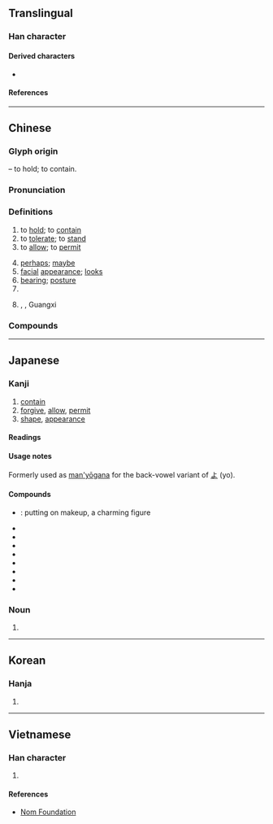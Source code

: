 {{character info/new}}
==Translingual==
{{stroke order|strokes=10}}

===Han character===
{{Han char|rn=40|rad=宀|as=07|sn=10|four=30608|canj=JCOR|ids=⿱宀谷}}

====Derived characters====
* {{l|mul|[[傛]], [[𠹍]], [[塎]], [[嫆]], [[嵱]], [[愹]], [[搈]], [[溶]], [[𬁎]], [[𬲄]], [[榕]], [[𣯔]], [[熔]], [[瑢]], [[𪿮]], [[穃]], [[𫃻]], [[𦗋]], [[𬠣]], [[褣]], [[𫍇]], [[䡥]], [[鎔]]([[镕]]), [[鰫]]([[𫚦]]), [[彮]], [[𣤄]], [[㼸]], [[𪃾]], [[𫶎]], [[蓉]], [[䈶]], [[𣘏]], [[㮤]]}}

====References====
{{Han ref|kx=0287.030|dkj=07172|dj=0567.030|hdz=20933.170|uh=5BB9}}

----

==Chinese==
{{zh-forms|alt=㝐,*頌-“looks”}}

===Glyph origin===
{{Han etym}}
{{Han compound|宀|公|ls=psc|c1=s|c2=p}} – to hold; to contain.

===Pronunciation===
{{zh-pron
|m=róng
|m-s=
|c=jung4
|c-t=
|g=
|h=pfs=yùng
|j=
|md=ṳ̀ng
|mn=iông
|mn-t=iong5
|w=3hhion
|x=
|mc=y
|oc=y
|ma=y
|cat=v,adv,n,pn
}}

===Definitions===
{{zh-hanzi}}

# to [[hold]]; to [[contain]]
# to [[tolerate]]; to [[stand]]
# to [[allow]]; to [[permit]]
#: {{zh-x|請 容 我 說 兩 句|Please allow me to say something}}
# [[perhaps]]; [[maybe]]
# [[facial]] [[appearance]]; [[look]]s
# [[bearing]]; [[posture]]
# {{surname|lang=zh}}
# {{zh-div|縣}} {{w|Rong County, Guangxi|Rong County}}, {{w|Yulin, Guangxi|Yulin}}, Guangxi

===Compounds===
{{zh-der|美容|面容|形容|容允|容貌|內容|市容|笑容|不容|不容人|不容分說|不容情|不容易|不容物|不容置喙|不容置疑|不相容|不輕容易|九畹遺容|以容取人|依阿取容|修容|倉容|倦容|偷合取容|偷合苟容|僅容旋馬|儀容|優容|先容|公路容量|兼容並蓄|兼容并包|冶容|冶容誨淫|刻不容緩|動容|包容|取容|吐舊容新|和容悅色|咕容|喜容|回容|國容|大度包容|天地不容|天容|天理不容|天理難容|太容|失容|夸容|好不容易|好容易|婉容|婦容|媮合苟容|家道從容|容不下|容乞|容俟|容儀|容光|容光煥發|容冶|容刀|容受|容器|容容|容忍|容恕|容悅|容情|容態|容成|容或|容敘|容日|容易|容止|容留|容積|容積率|容範|容納|容膝|容臭|容與|容色|容華|容表|容裔|容觀|容許|容讓|容質|容足地|容身|容身之地|容身之所|容車|容輝|容量|容長臉|容閎|容隱|容順|容頭過身|容顏|容飾|容齋隨筆|寬容|尊容|小針美容|幸為先容|廠容|形容句|形容枯槁|形容盡致|形容詞|從容|從容不迫|從容就義|從容自在|從容自若|從從容容|御容|德容兩全|德容兼備|德容言功|德言容功|悛容|情理難容|愁容|慍容|慕容|戚容|持祿取容|換容|收容|收容所|改容|改容加飾|整容|整容術|整衣斂容|斂容|斂衽正容|昌容|易容|曲媚取容|月貌花容|有容乃大|標容|毀容|水火不容|求容取媚|汽車美容|涵容|淚容|滿面愁容|滿面笑容|潘安容儀|無以自容|無地自容|無容|無所不容|熱容量|玉容|玉貌花容|理容|理容院|理所不容|病容|直道不容|相容|相容產品|相容網路|睟容|神理不容|視端容寂|積不相容|笑容可掬|笑容滿面|細不容髮|縱容|罪不容誅|美容師|美容術|美容院|美容體操|義不取容|義不容辭|聲容|聲容宛在|舂容|舉止形容|花容|花容失色|花容月貌|花容玉貌|苟合取容|苟容|苟容曲從|行不苟容|記憶容量|誼不容辭|諂諛取容|談何容易|變容|變色易容|豐容靚飾|貪位取容|跑道容量|車容|軍容|道路容量|遺容|鄒容|鈞容直|間不容息|間不容髮|阿諛取容|阿順取容|陣容|雍容|雍容文雅|雍容爾雅|雍容華貴|雍容閒雅|雍容雅步|難容|電容|電容器|非同容易|面不改容|面帶憂容|革容|音容|音容如在|音容宛在|音容淒斷|音容笑貌|體內美容|齠容|容城|華容}}

{{zh-cat|Intermediate}}

----

==Japanese==

===Kanji===
{{ja-kanji|grade=5|rs=宀07}}

# [[contain]]
# [[forgive]], [[allow]], [[permit]]
# [[shape]], [[appearance]]

====Readings====
{{ja-readings
|goon=ゆう
|kanon=よう
|kun=い-れる, ゆる-す, かたち
|nanori=かた, ひろ, まさ, のり
}}

====Usage notes====
Formerly used as [[man'yōgana]] for the back-vowel variant {{m|ja|甲類|tr=kōrui}} of [[よ]] (yo).

====Compounds====
{{der-top|Compounds}}
* {{ja-r|冶容|やよう}}: putting on makeup, a charming figure
* {{ja-r|容量|ようりょう}}
* {{ja-r|容易|ようい}}
* {{ja-r|容器|ようき}}
* {{ja-r|容赦|ようしゃ}}
* {{ja-r|容認|ようにん}}
* {{ja-r|寛容|かんよう}}
* {{ja-r|受容|じゅよう}}
* {{ja-r|許容|きょよう}}
{{der-bottom}}

===Noun===
{{ja-noun|かたち}}

# {{alternative form of|形|lang=ja}}

----

==Korean==

===Hanja===
{{ko-hanja|hangeul=용|rv=yong|mr=yong}}

# {{defn|lang=ko|sort=宀07}}

----

==Vietnamese==

===Han character===
{{vi-hantu|rs=宀07|[[dung]], [[dong]], [[dông]], [[gióng]], [[giông]], [[ròng]], [[rông]], [[rung]]}}

# {{defn|lang=vi|sort=宀07}}

====References====
* [http://nomfoundation.org/common/nom_details.php?codepoint=5BB9 Nom Foundation]